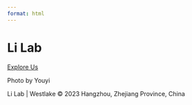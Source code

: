 ```yaml
---
format: html
---
```


<body class="home-page">

:::: main-content
::: hero-section
<h1 class="hero-title">Li Lab</h1>



<a href="Research.qmd" class="btn">Explore Us</a>

<a class="photo-credit">Photo by Youyi</a>
:::
::::

<footer class="site-footer">

::: footer-content
Li Lab \| Westlake © 2023 Hangzhou, Zhejiang Province, China
:::

</footer>
